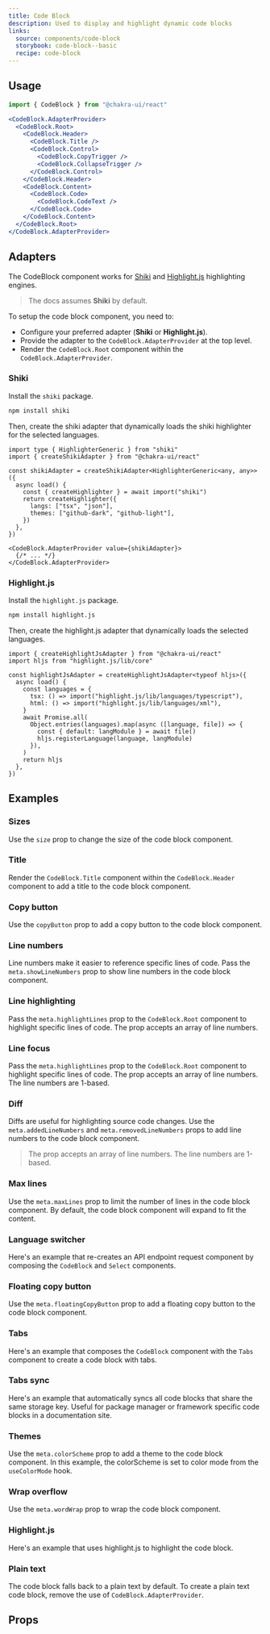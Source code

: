 ```yaml
---
title: Code Block
description: Used to display and highlight dynamic code blocks
links:
  source: components/code-block
  storybook: code-block--basic
  recipe: code-block
---
```


<ExampleTabs name="code-block-basic" />

## Usage

```js
import { CodeBlock } from "@chakra-ui/react"
```

```jsx
<CodeBlock.AdapterProvider>
  <CodeBlock.Root>
    <CodeBlock.Header>
      <CodeBlock.Title />
      <CodeBlock.Control>
        <CodeBlock.CopyTrigger />
        <CodeBlock.CollapseTrigger />
      </CodeBlock.Control>
    </CodeBlock.Header>
    <CodeBlock.Content>
      <CodeBlock.Code>
        <CodeBlock.CodeText />
      </CodeBlock.Code>
    </CodeBlock.Content>
  </CodeBlock.Root>
</CodeBlock.AdapterProvider>
```

## Adapters

The CodeBlock component works for [Shiki](https://shiki.style/) and
[Highlight.js](https://highlightjs.org/) highlighting engines.

> The docs assumes **Shiki** by default.

To setup the code block component, you need to:

- Configure your preferred adapter (**Shiki** or **Highlight.js**).
- Provide the adapter to the `CodeBlock.AdapterProvider` at the top level.
- Render the `CodeBlock.Root` component within the `CodeBlock.AdapterProvider`.

### Shiki

Install the `shiki` package.

```bash
npm install shiki
```

Then, create the shiki adapter that dynamically loads the shiki highlighter for
the selected languages.

```tsx
import type { HighlighterGeneric } from "shiki"
import { createShikiAdapter } from "@chakra-ui/react"

const shikiAdapter = createShikiAdapter<HighlighterGeneric<any, any>>({
  async load() {
    const { createHighlighter } = await import("shiki")
    return createHighlighter({
      langs: ["tsx", "json"],
      themes: ["github-dark", "github-light"],
    })
  },
})

<CodeBlock.AdapterProvider value={shikiAdapter}>
  {/* ... */}
</CodeBlock.AdapterProvider>
```

### Highlight.js

Install the `highlight.js` package.

```bash
npm install highlight.js
```

Then, create the highlight.js adapter that dynamically loads the selected
languages.

```tsx
import { createHighlightJsAdapter } from "@chakra-ui/react"
import hljs from "highlight.js/lib/core"

const highlightJsAdapter = createHighlightJsAdapter<typeof hljs>({
  async load() {
    const languages = {
      tsx: () => import("highlight.js/lib/languages/typescript"),
      html: () => import("highlight.js/lib/languages/xml"),
    }
    await Promise.all(
      Object.entries(languages).map(async ([language, file]) => {
        const { default: langModule } = await file()
        hljs.registerLanguage(language, langModule)
      }),
    )
    return hljs
  },
})
```

## Examples

### Sizes

Use the `size` prop to change the size of the code block component.

<ExampleTabs name="code-block-with-sizes" />

### Title

Render the `CodeBlock.Title` component within the `CodeBlock.Header` component
to add a title to the code block component.

<ExampleTabs name="code-block-with-title" />

### Copy button

Use the `copyButton` prop to add a copy button to the code block component.

<ExampleTabs name="code-block-with-copy-button" />

### Line numbers

Line numbers make it easier to reference specific lines of code. Pass the
`meta.showLineNumbers` prop to show line numbers in the code block component.

<ExampleTabs name="code-block-with-line-numbers" />

### Line highlighting

Pass the `meta.highlightLines` prop to the `CodeBlock.Root` component to
highlight specific lines of code. The prop accepts an array of line numbers.

<ExampleTabs name="code-block-with-line-highlight" />

### Line focus

Pass the `meta.highlightLines` prop to the `CodeBlock.Root` component to
highlight specific lines of code. The prop accepts an array of line numbers. The
line numbers are 1-based.

<ExampleTabs name="code-block-with-line-focus" />

### Diff

Diffs are useful for highlighting source code changes. Use the
`meta.addedLineNumbers` and `meta.removedLineNumbers` props to add line numbers
to the code block component.

> The prop accepts an array of line numbers. The line numbers are 1-based.

<ExampleTabs name="code-block-with-diff" />

### Max lines

Use the `meta.maxLines` prop to limit the number of lines in the code block
component. By default, the code block component will expand to fit the content.

<ExampleTabs name="code-block-with-max-lines" />

### Language switcher

Here's an example that re-creates an API endpoint request component by composing
the `CodeBlock` and `Select` components.

<ExampleTabs name="code-block-with-language-switcher" />

### Floating copy button

Use the `meta.floatingCopyButton` prop to add a floating copy button to the code
block component.

<ExampleTabs name="code-block-with-floating-copy-button" />

### Tabs

Here's an example that composes the `CodeBlock` component with the `Tabs`
component to create a code block with tabs.

<ExampleTabs name="code-block-with-tabs" />

### Tabs sync

Here's an example that automatically syncs all code blocks that share the same
storage key. Useful for package manager or framework specific code blocks in a
documentation site.

<ExampleTabs name="code-block-with-tabs-sync" />

### Themes

Use the `meta.colorScheme` prop to add a theme to the code block component. In
this example, the colorScheme is set to color mode from the `useColorMode` hook.

<ExampleTabs name="code-block-with-themes" />

### Wrap overflow

Use the `meta.wordWrap` prop to wrap the code block component.

<ExampleTabs name="code-block-with-word-wrap" />

### Highlight.js

Here's an example that uses highlight.js to highlight the code block.

<ExampleTabs name="code-block-with-highlight-js" />

### Plain text

The code block falls back to a plain text by default. To create a plain text
code block, remove the use of `CodeBlock.AdapterProvider`.

<ExampleTabs name="code-block-plain-text" />

## Props

<PropTable component="Code" part="Code" />
